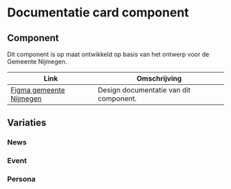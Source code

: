 
# Documentatie card component

## Component

Dit component is op maat ontwikkeld op basis van het ontwerp voor de Gemeente Nijmegen.

| Link                                                                                                                                           | Omschrijving                                                    |
| ---------------------------------------------------------------------------------------------------------------------------------------------- | --------------------------------------------------------------- |
| [Figma gemeente Nijmegen](https://www.figma.com/design/g3AieWAFD3NtkbDDTTFC30/Novio---Nijmegen-Design-System?node-id=7302-52228) | Design documentatie van dit component.                           |


## Variaties

### News

<Canvas of={CardStories.Default} sourceState="none" />

### Event

<Canvas of={CardStories.Event} sourceState="none" />

### Persona

<Canvas of={CardStories.Persona} sourceState="none" />